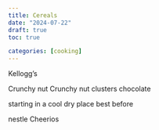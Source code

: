 ```yaml
---
title: Cereals
date: "2024-07-22"
draft: true
toc: true

categories: [cooking]
---
```


Kellogg's

Crunchy nut
Crunchy nut clusters chocolate



  starting in a cool dry place
  best before

  nestle
  Cheerios
